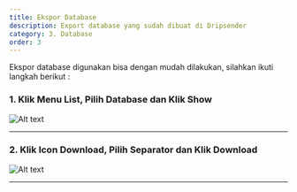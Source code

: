 ```yaml
---
title: Ekspor Database
description: Export database yang sudah dibuat di Dripsender
category: 3. Database
order: 3
---
```


Ekspor database digunakan bisa dengan mudah dilakukan, silahkan ikuti langkah berikut :

### 1. Klik Menu List, Pilih Database dan Klik Show

![Alt text](/docs/exportDatabase1.jpg "Ekspor Database")

---

### 2. Klik Icon Download, Pilih Separator dan Klik Download

![Alt text](/docs/exportDatabase2.jpg "Ekspor Database")

---
